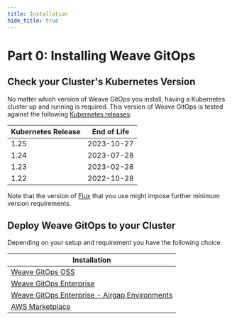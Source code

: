 ```yaml
---
title: Installation
hide_title: true
---
```


# Part 0: Installing Weave GitOps

## Check your Cluster's Kubernetes Version

No matter which version of Weave GitOps you install, having a Kubernetes cluster up
and running is required. This version of Weave GitOps is tested against the following
[Kubernetes releases](https://kubernetes.io/releases/):

| Kubernetes Release | End of Life |
| ------------------ | ----------- |
| 1.25               | 2023-10-27  |
| 1.24               | 2023-07-28  |
| 1.23               | 2023-02-28  |
| 1.22               | 2022-10-28  |

Note that the version of [Flux](https://fluxcd.io/docs/installation/#prerequisites) that you use might impose further minimum version requirements.

## Deploy Weave GitOps to your Cluster

Depending on your setup and requirement you have the following choice

| Installation                                           |
| ------------------------------------------------------ |
| [Weave GitOps OSS](weave-gitops.mdx)                       |
| [Weave GitOps Enterprise](../installation/weave-gitops-enterprise) |
| [Weave GitOps Enterprise - Airgap Environments](../installation/weave-gitops-enterprise/airgap.mdx) |
| [AWS Marketplace](aws-marketplace.mdx)                 |
